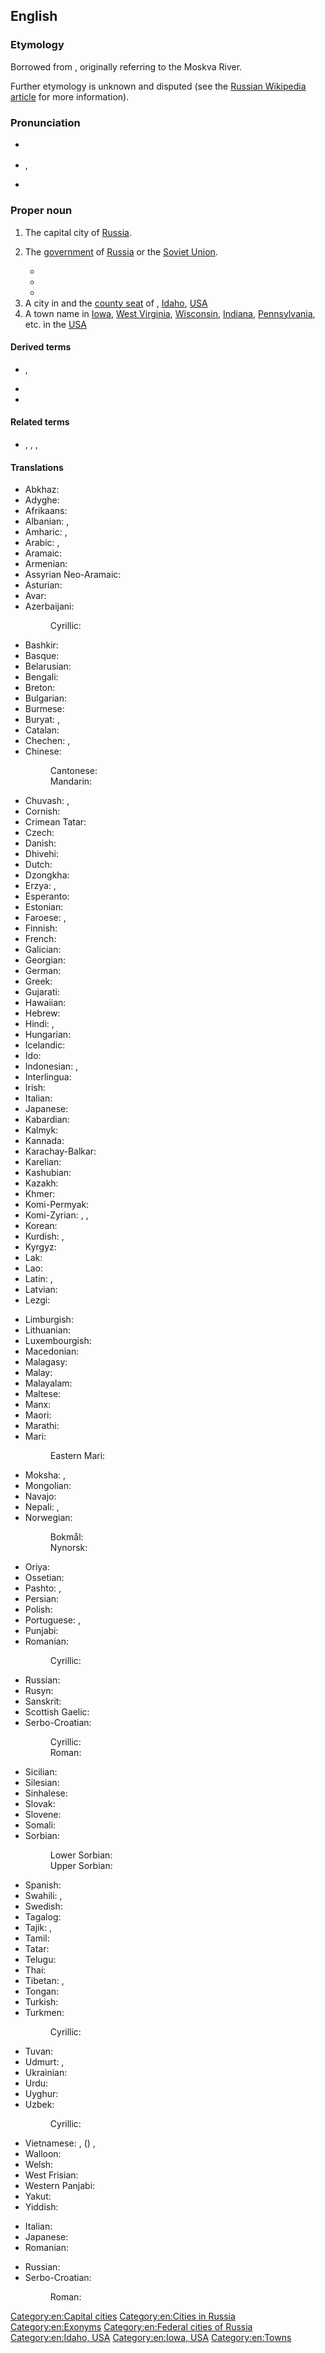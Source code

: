 ==English==
{{wikipedia}}

===Etymology===
Borrowed from {{bor|en|ru|Москва}}, originally referring to the Moskva River.

Further etymology is unknown and disputed (see the [[w:ru:Этимология ойконима «Москва»|Russian Wikipedia article]] for more information).

===Pronunciation===
* {{a|RP}} {{enPR|mŏsʹkō}} {{IPA|/ˈmɒskəʊ/|lang=en}}
* {{a|US}} {{enPR|mäsʹkou|mäsʹkō}}, {{IPA|/ˈmɑskaʊ/|/ˈmɑskoʊ/|lang=en}}
* {{a|NZ}} {{enPR|mŏsʹkō}} {{IPA|/ˈmɔskɐʉ/|lang=en}}

===Proper noun===
{{en-proper noun}}

# The capital city of [[Russia]].
# {{lb|en|by extension}} The [[government]] of [[Russia]] or the [[Soviet Union]].
#* {{quote-book
|lang=en
|year=1987
|author=Shelomoh Naḳdimon
|title=First strike: the exclusive story of how Israel foiled Iraq's attempt to get the bomb
|chapter=
|url=http://books.google.com/books?id=8IhtAAAAMAAJ
|isbn=
|page=40
|passage='''Moscow''' said "Nyet!"}}
#* {{quote-book
|lang=en
|year=1997
|author=Mervin Block
|title=Writing Broadcast News: Shorter, Sharper, Stronger
|chapter=
|url=http://books.google.com/books?id=MOykn3dMaJIC&pg=PA154
|isbn=1-56625-084-6
|page=154
|passage=Yet, a few US newscasters will go on the air at 6 pm or later and say, "'''Moscow''' said tonight.["] ... A careful writer would make his script read, "'''Moscow''' said today. ..."}}
#* {{quote-book
|lang=en
|year=2009
|author=Svante E. Cornell, S. Frederick Star
|title=The Guns of August 2008: Russia's War in Georgia
|chapter=
|url=http://books.google.com/books?id=J4ta_TjGYBAC&pg=PA184
|isbn=978-0-7656-2507-6
|page=184
|passage=In addition, '''Moscow''' argued that Georgia had violated international law by introducing its forces into South Ossetia, a move '''Moscow''' said Tbilisi had committed itself not to do under the earlier CIS-sponsored peacekeeping arrangements.}}
# A city in and the [[county seat]] of {{l|en|Latah County}}, [[Idaho]], [[USA]]
# A town name in [[Iowa]], [[West Virginia]], [[Wisconsin]], [[Indiana]], [[Pennsylvania]], etc. in the [[USA]]

====Derived terms====
* {{l|en|Moscow Centre}}, {{l|en|Moscow Center}}
* {{l|en|Moscow Mule}}
* {{l|en|Moscow Time}}

====Related terms====
* {{l|en|Moskva}}, {{l|en|Muscovite}}, {{l|en|Muscovy}}, {{l|en|Muscovian}}

====Translations====
{{trans-top|capital city of Russia}}
* Abkhaz: {{t|ab|Москва}}
* Adyghe: {{t|ady|Мэскэу}}
* Afrikaans: {{t|af|Moskou}}
* Albanian: {{qualifier|definite}} {{t|sq|Moska}}, {{qualifier|indefinite}} {{t|sq|Moskë}}
* Amharic: {{t|am|ሞስኩ}}, {{t|am|ሞስኮ}}
* Arabic: {{t|ar|مُوسْكُو|m|tr=moskū}}, {{t|ar|مُوسْكُو|m|tr=moskō}}
* Aramaic: {{t|arc|ܡܘܣܩܒܐ|sc=Syrc}}
* Armenian: {{t|hy|Մոսկվա}}
* Assyrian Neo-Aramaic: {{t|aii|ܡܘܣܟܘ|tr=mōskō}}
* Asturian: {{t|ast|Moscú}}
* Avar: {{t|av|Москва}}
* Azerbaijani: {{t+|az|Moskva}}
*: Cyrillic: {{t+|az|Москва|f}}
* Bashkir: {{t|ba|Мәскәү}}
* Basque: {{t+|eu|Mosku}}
* Belarusian: {{t|be|Масква́|f}}
* Bengali: {{t|bn|মস্কো}}
* Breton: {{t|br|Moskov}}
* Bulgarian: {{t|bg|Москва́|f}}
* Burmese: {{t|my|မော်စကို}}
* Buryat: {{t|bua|Мушхаваа}}, {{t|bua|Москва}}
* Catalan: {{t|ca|Moscou|f}}
* Chechen: {{t|ce|Москох}}, {{t|ce|Москва}}
* Chinese:
*: Cantonese: {{t|yue|莫斯科|tr=mok6 si1 fo1}}
*: Mandarin: {{t+|cmn|莫斯科|tr=Mòsīkē}}
* Chuvash: {{t|cv|Мускав}}, {{t|cv|Москва}}
* Cornish: {{t|kw|Moskva}}
* Crimean Tatar: {{t|crh|Moskva}}
* Czech: {{t+|cs|Moskva|f}}
* Danish: {{t+|da|Moskva}}
* Dhivehi: {{t|dv|މޮސްކޯ}}
* Dutch: {{t+|nl|Moskou|n}}
* Dzongkha: {{t|dz|མོསི་ཀོ}}
* Erzya: {{t|myv|Москов}}, {{t|myv|Москва}}
* Esperanto: {{t+|eo|Moskvo}}
* Estonian: {{t+|et|Moskva}}
* Faroese: {{t|fo|Moskva}}, {{t|fo|Muskó}} {{qualifier|dated}}
* Finnish: {{t+|fi|Moskova}}
* French: {{t+|fr|Moscou|f}}
* Galician: {{t+|gl|Moscova|f}}
* Georgian: {{t+|ka|მოსკოვი}}
* German: {{t+|de|Moskau|n}}
* Greek: {{t+|el|Μόσχα|f}}
* Gujarati: {{t|gu|મૌસ્કો}}
* Hawaiian: {{t|haw|Mokekao}}
* Hebrew: {{t|he|מוֹסְקְבָה|f|tr=moskvá}}
* Hindi: {{t|hi|मास्को|m}}, {{t|hi|मॉस्को|m}}
* Hungarian: {{t+|hu|Moszkva}}
* Icelandic: {{t+|is|Moskva|f}}
* Ido: {{t|io|Moskva}}
* Indonesian: {{t|id|Moskwa}}, {{t|id|Moskow}}
* Interlingua: {{t|ia|Moscova}}
* Irish: {{t|ga|Moscó|m}}
* Italian: {{t+|it|Mosca|f}}
* Japanese: {{t+|ja|モスクワ|tr=Mosukuwa}}
* Kabardian: {{t|kbd|Мэзкуу}}
* Kalmyk: {{t|xal|Москва}}
* Kannada: {{t|kn|ಮಾಸ್ಕೋ}}
* Karachay-Balkar: {{t|krc|Москва}}
* Karelian: {{t|krl|Moskva}}
* Kashubian: {{t|csb|Mòskwa|f}}
* Kazakh: {{t|kk|Мәскеу}}
* Khmer: {{t+|km|មូស្គូ}}
* Komi-Permyak: {{t|koi|Мöсква}}
* Komi-Zyrian: {{t|kpv|Канкар}}, {{t|kpv|Мӧсква}}, {{t|kpv|Москва}}
* Korean: {{t|ko|^모스크바}}
* Kurdish: {{t+|ku|Mosko}}, {{t|ku|مۆسکۆ|tr=mosko}}
* Kyrgyz: {{t+|ky|Москва}}
* Lak: {{t|lbe|Москав}}
* Lao: {{t|lo|ມົດສະກູ}}
* Latin: {{t|la|Moscovia|f}}, {{t|la|Moscua|f}}
* Latvian: {{t|lv|Maskava|f}}
* Lezgi: {{t|lez|Москва}}
{{trans-mid}}
* Limburgish: {{t|li|Moskou|n}}
* Lithuanian: {{t|lt|Maskva|f}}
* Luxembourgish: {{t+|lb|Moskau}}
* Macedonian: {{t+|mk|Мо́сква|f}}
* Malagasy: {{t|mg|Môsikao}}
* Malay: {{t|ms|Moscow}}
* Malayalam: {{t|ml|മോസ്കോ}}
* Maltese: {{t|mt|Moska}}
* Manx: {{t|gv|Moscow}}
* Maori: {{t|mi|Mohikau}}
* Marathi: {{t|mr|मॉस्को}}
* Mari:
*: Eastern Mari: {{t|chm|Моско}}
* Moksha: {{t|mdf|Моску}}, {{t|mdf|Москва}}
* Mongolian: {{t|mn|Москва}}
* Navajo: {{t|nv|Móskow}}
* Nepali: {{t|ne|मास्को}}, {{t|ne|मस्को}}
* Norwegian:
*: Bokmål: {{t+|nb|Moskva}}
*: Nynorsk: {{t|nn|Moskva}}
* Oriya: {{t|or|ମସ୍କୋ|tr=maskō}}
* Ossetian: {{t|os|Мӕскуы}}
* Pashto: {{t|ps|مسکو|tr=maskō}}, {{t|ps|موسکوا|tr=mōskwā}}
* Persian: {{t+|fa|مسکو|tr=mosko}}
* Polish: {{t+|pl|Moskwa|f}}
* Portuguese: {{t+|pt|Moscou|f}}, {{t+|pt|Moscovo|f}}
* Punjabi: {{t|pa|ਮੌਸਕੋ|sc=Guru}}
* Romanian: {{t+|ro|Moscova|f}}
*: Cyrillic: {{t|ro|Москова|f}}
* Russian: {{t+|ru|Москва́|f}}
* Rusyn: {{t|rue|Москва́|f}}
* Sanskrit: {{t|sa|मास्कोनगरम्}}
* Scottish Gaelic: {{t|gd|Mosgo}}
* Serbo-Croatian:
*: Cyrillic: {{t|sh|Мо̏сква|f}}
*: Roman: {{t+|sh|Mȍskva|f}}
* Sicilian: {{t|scn|Mosca|f}}
* Silesian: {{t|szl|Moskwa|f}}
* Sinhalese: {{t|si|මොස්කව්}}
* Slovak: {{t|sk|Moskva|f}}
* Slovene: {{t+|sl|Móskva|f}}
* Somali: {{t|so|Moskow}}
* Sorbian:
*: Lower Sorbian: {{t|dsb|Moskwa|f}}
*: Upper Sorbian: {{t|hsb|Moskwa|f}}
* Spanish: {{t+|es|Moscú|m}}
* Swahili: {{t|sw|Misko}}, {{t|sw|Moscow}}
* Swedish: {{t+|sv|Moskva}}
* Tagalog: {{t|tl|Mosku}}
* Tajik: {{t+|tg|Маскав}}, {{t+|tg|Москва}}
* Tamil: {{t|ta|மாஸ்கோ}}
* Tatar: {{t|tt|Мәскәү}}
* Telugu: {{t|te|మాస్కో}}
* Thai: {{t|th|มอสโก}}
* Tibetan: {{t|bo|མོ་སི་ཁོ}}, {{t|bo|མོ་སི་ཁའོ}}
* Tongan: {{t|to|Mosekou}}
* Turkish: {{t+|tr|Moskova}}
* Turkmen: {{t|tk|Moskwa}}
*: Cyrillic: {{t|tk|Москва|f}}
* Tuvan: {{t|tyv|Москва}}
* Udmurt: {{t|udm|Муско}}, {{t|udm|Москва}}
* Ukrainian: {{t|uk|Москва́|f}}
* Urdu: {{t|ur|ماسکو|m|tr=māsko}}
* Uyghur: {{t|ug|موسكۋا}}
* Uzbek: {{t|uz|Moskva}}
*: Cyrillic: {{t|uz|Москва|f}}
* Vietnamese: {{t+|vi|Moskva}} {{qualifier|modern}}, {{t|vi|Mạc Tư Khoa}} ({{t|vi|莫斯科}}) {{qualifier|traditional}}, {{t|vi|Mát-xcơ-va}} {{qualifier|phonetic, rare}}
* Walloon: {{t|wa|Moscou}}
* Welsh: {{t|cy|Moscfa|f}}
* West Frisian: {{t|fy|Moskou|n}}
* Western Panjabi: {{t|pnb|ماسکو}}
* Yakut: {{t|sah|Москва}}
* Yiddish: {{t|yi|מאָסקווע}}
{{trans-bottom}}

{{trans-top|a name of a town in the USA}}
* Italian: {{t|it|Moscow}}
* Japanese: {{t|ja|モスコー|tr=Mosukō}}
* Romanian: {{t|ro|Moscow}}
{{trans-mid}}
* Russian: {{t+|ru|Мо́скоу|m}}
* Serbo-Croatian:
*: Roman: {{t|sh|Moscow|m}}
{{trans-bottom}}

[[Category:en:Capital cities]]
[[Category:en:Cities in Russia]]
[[Category:en:Exonyms]]
[[Category:en:Federal cities of Russia]]
[[Category:en:Idaho, USA]]
[[Category:en:Iowa, USA]]
[[Category:en:Towns]]